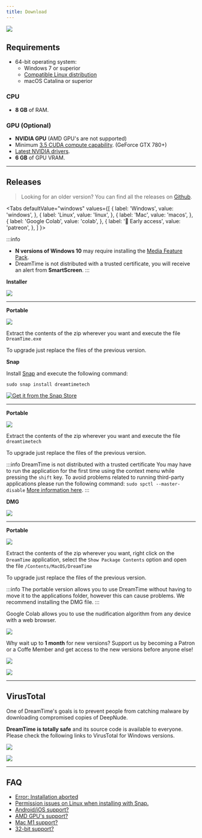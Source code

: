 ```yaml
---
title: Download
---
```



![](/img/previews/screely-1595709108433.png)

## Requirements

- 64-bit operating system:
  - Windows 7 or superior
  - [Compatible Linux distribution](https://snapcraft.io/docs/installing-snapd)
  - macOS Catalina or superior

### CPU

- **8 GB** of RAM.

### GPU (Optional)

- **NVIDIA GPU** (AMD GPU's are not supported)
- Minimum [3.5 CUDA compute capability](https://developer.nvidia.com/cuda-gpus). (GeForce GTX 780+)
- [Latest NVIDIA drivers](https://www.nvidia.com/Download/index.aspx).
- **6 GB** of GPU VRAM.

---

## Releases

> Looking for an older version? You can find all the releases on [Github](https://github.com/dreamnettech/dreamtime/releases).

<Tabs
  defaultValue="windows"
  values={[
    { label: 'Windows', value: 'windows', },
    { label: 'Linux', value: 'linux', },
    { label: 'Mac', value: 'macos', },
    { label: 'Google Colab', value: 'colab', },
    { label: '🌟 Early access', value: 'patreon', },
  ]
}>
<TabItem value="windows">

:::info
- **N versions of Windows 10** may require installing the [Media Feature Pack](https://www.microsoft.com/en-us/software-download/mediafeaturepack).
- DreamTime is not distributed with a trusted certificate, you will receive an alert from **SmartScreen**.
:::

**Installer**

[![](https://img.shields.io/badge/v1.5.12-download%20installer-0078D6?logo=windows&logoColor=white&style=for-the-badge)](https://downloads.dreamnet.tech/dreamtime/v1.5.12/windows)

---

**Portable**

[![](https://img.shields.io/badge/v1.5.12-download%20zip-0078D6?logo=windows&logoColor=white&style=for-the-badge)](https://downloads.dreamnet.tech/dreamtime/v1.5.12/windows/portable)

Extract the contents of the zip wherever you want and execute the file `DreamTime.exe`

To upgrade just replace the files of the previous version.

</TabItem>

<TabItem value="linux">

**Snap**

Install [Snap](https://snapcraft.io/docs/installing-snapd) and execute the following command:

`sudo snap install dreamtimetech`

[![Get it from the Snap Store](https://snapcraft.io/static/images/badges/en/snap-store-black.svg)](https://snapcraft.io/dreamtimetech)

---

**Portable**

[![](https://img.shields.io/badge/v1.5.12-download%20zip-E95420?logo=linux&logoColor=white&style=for-the-badge)](https://downloads.dreamnet.tech/dreamtime/v1.5.12/linux/portable)

Extract the contents of the zip wherever you want and execute the file `dreamtimetech`

To upgrade just replace the files of the previous version.

</TabItem>

<TabItem value="macos">

:::info DreamTime is not distributed with a trusted certificate
You may have to run the application for the first time using the context menu while pressing the `shift` key. To avoid problems related to running third-party applications please run the following command: `sudo spctl --master-disable` [More information here](https://www.imore.com/how-open-apps-anywhere-macos-catalina-and-mojave).
:::

**DMG**

[![](https://img.shields.io/badge/v1.5.12-download%20dmg-999999?logo=Apple&logoColor=white&style=for-the-badge)](https://downloads.dreamnet.tech/dreamtime/v1.5.12/macos)

---

**Portable**

[![](https://img.shields.io/badge/v1.5.12-download%20zip-999999?logo=Apple&logoColor=white&style=for-the-badge)](https://downloads.dreamnet.tech/dreamtime/v1.5.12/macos/portable)

Extract the contents of the zip wherever you want, right click on the `DreamTime` application, select the `Show Package Contents` option and open the file `/Contents/MacOS/DreamTime`

To upgrade just replace the files of the previous version.

:::info
The portable version allows you to use DreamTime without having to move it to the applications folder, however this can cause problems. We recommend installing the DMG file.
:::

</TabItem>

<TabItem value="colab">

Google Colab allows you to use the nudification algorithm from any device with a web browser.

[![](https://img.shields.io/badge/oogle-Colab-4285F4?logo=google&logoColor=white&style=for-the-badge)](/docs/guide/google-colab)

</TabItem>

<TabItem value="patreon">

Why wait up to **1 month** for new versions? Support us by becoming a Patron or a Coffe Member and get access to the new versions before anyone else!

[![](https://c5.patreon.com/external/logo/become_a_patron_button.png)](https://www.patreon.com/dreamnet)

[![](https://www.buymeacoffee.com/assets/img/guidelines/download-assets-sm-2.svg)](https://www.buymeacoffee.com/dreamnettech)

</TabItem>

</Tabs>

---

## VirusTotal

One of DreamTime's goals is to prevent people from catching malware by downloading compromised copies of DeepNude.

**DreamTime is totally safe** and its source code is available to everyone. Please check the following links to VirusTotal for Windows versions.

[![](https://img.shields.io/badge/v1.5.5-installer-394EFF?logo=virustotal&logoColor=white&style=for-the-badge)](https://www.virustotal.com/gui/file/af8f2ef1d347060b2ee917256939bfc187d97a9b90fef7f0ae0d0a767a245410/detection)

[![](https://img.shields.io/badge/v1.5.5-portable-394EFF?logo=virustotal&logoColor=white&style=for-the-badge)](https://www.virustotal.com/gui/file/f4647261a703a6a735c8f94a671fa10155fe80449239a4270f4ff537a78da3d1/detection)

---

## FAQ

- [Error: Installation aborted](/docs/support/faq#installation-aborted)
- [Permission issues on Linux when installing with Snap.](/docs/support/faq#permission-issues-in-linux)
- [Android/iOS support?](/docs/support/faq#androidios-support)
- [AMD GPU's support?](/docs/support/faq#amd-gpus-support)
- [Mac M1 support?](/docs/support/faq#mac-m1-support)
- [32-bit support?](/docs/support/faq#32-bit-support)

<ins data-revive-zoneid="3" data-revive-id="3fe087377ab3999f9bd455cef8976f0b"></ins>
